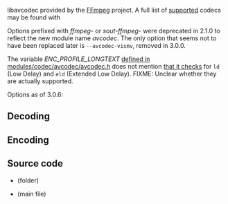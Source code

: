 {{See also|Documentation:Modules/avformat}}
{{Module|name=avcodec|type=codec library|description=Various audio and video decoders/encoders delivered by the FFmpeg library. This includes (MS)[[MPEG4]], [[DivX]], [[SVQ1]], [[H261]], [[H263]], [[H264]], [[WMV]], [[WMA]], [[AAC]], [[AMR]], [[DV]], [[MJPEG]] and other codecs}}

libavcodec provided by the [[FFmpeg]] project. A full list of [[supported]] codecs may be found with {{VLCSourceFile|modules/codec/avcodec/fourcc.c}}

Options prefixed with ''ffmpeg-'' or ''sout-ffmpeg-'' were deprecated in 2.1.0 to reflect the new module name ''avcodec''. The only option that seems not to have been replaced later is <code>--avcodec-vismv</code>, removed in 3.0.0.

The variable <var>ENC_PROFILE_LONGTEXT</var> [https://git.videolan.org/?p=vlc.git;a=blob;f=modules/codec/avcodec/avcodec.h;h=5e526a3b1cd61d9eb90d79223994c115c1ac35e1;hb=HEAD#l230 defined in modules/codec/avcodec/avcodec.h] does not mention [https://git.videolan.org/?p=vlc.git;a=blob;f=modules/codec/avcodec/encoder.c;h=2f8e2d8a145c2558f57c97787eba2af407ec6af3;hb=HEAD#l477 that it checks] for <code>ld</code> (Low Delay) and <code>eld</code> (Extended Low Delay). FIXME: Unclear whether they are actually supported.

Options as of 3.0.6:

== Decoding ==
{{Option|name=avcodec-dr|value=boolean|default=enabled|description=Direct rendering}}
{{Option|name=avcodec-corrupted|value=boolean|default=enabled|description=Prefer visual artifacts instead of missing frames}}
{{Option|name=avcodec-error-resilience|value=integer|min=0|max=4|default=1|description=libavcodec can do error resilience. However, with a buggy encoder (such as the ISO MPEG-4 encoder from M$) this can produce a lot of errors. Valid values range from 0 to 4 (0 disables all errors resilience)}}
{{Option|name=avcodec-workaround-bugs|value=integer|default=1|description=Try to fix some bugs: 1  autodetect, 2  old msmpeg4, 4  xvid interlaced, 8  ump4, 16 no padding, 32 ac vlc, 64 Qpel chroma. This must be the sum of the values. For example, to fix "ac vlc" and "ump4", enter 40.)}}
{{Option|name=avcodec-hurry-up|value=boolean|default=enabled|description=The decoder can partially decode or skip frame(s) when there is not enough time. It's useful with low CPU power but it can produce distorted pictures}}
{{Option|name=avcodec-skip-frame|value=integer|select={-1,0,1,2,3,4}|default=0|description=Force skipping of [[frame]]s to speed up decoding (-1=None, 0=Default, 1=[[B-frame]]s, 2=[[P-frame]]s, 3=B+P frames, 4=all frames)}}
{{Option|name=avcodec-skip-idct|value=integer|select={-1,0,1,2,3,4}|default=0|description=Force skipping of [[wikipedia:IDCT#DCT-III|IDCT]] to speed up decoding for frame types (-1=None, 0=Default, 1=B-frames, 2=P-frames, 3=B+P frames, 4=all frames)}}
{{Option|name=avcodec-fast|value=boolean|default=disabled|description=Allow non specification compliant speedup tricks. Faster but error-prone}}
{{Option|name=avcodec-skiploopfilter|value=integer|select={0 (None), 1 (Non-ref), 2 (Bidir), 3 (Non-key), 4 (All)}|default=0|description=Skipping the loop filter (aka deblocking) usually has a detrimental effect on quality. However it provides a big speedup for high definition streams}}
{{Option|name=avcodec-debug|value=integer|default=0|description=Set FFmpeg debug mask}}
{{Option|name=avcodec-codec|value=string|default=NULL|description=Internal libavcodec codec name}}
{{Option|name=avcodec-hw|value=integer|select={any,vdpau_avcodec,vaapi,vaapi_drm,none}|default=any|description=This allows hardware decoding when available}}
{{Option|name=avcodec-threads|value=integer|default=0|description=Number of threads used for decoding, 0 meaning auto}}
{{Option|name=avcodec-options|value=string|default=NULL|description=Advanced options, in the form <code>{opt=val,opt2=val2}</code>}}

== Encoding ==
{{Option|name=sout-avcodec-codec|value=string|default=NULL|description=Internal libavcodec [[codec]] name}}
{{Option|name=sout-avcodec-hq|value=string|select={rd,bits,simple}|default=rd|description=Quality level for the encoding of motions vectors (this can slow down the encoding very much)}}
{{Option|name=sout-avcodec-keyint|value=integer|default=0|description=Number of frames that will be coded for one [[key frame]]}}
{{Option|name=sout-avcodec-bframes|value=integer|default=0|description=Number of [[B-frame]]s that will be coded between two reference frames}}
{{Option|name=sout-avcodec-hurry-up|value=boolean|default=disabled|description=The encoder can make on-the-fly quality tradeoffs if your CPU can't keep up with the encoding rate. It will disable trellis quantization, then the rate distortion of motion vectors (hq), and raise the noise reduction threshold to ease the encoder's task}}
{{Option|name=sout-avcodec-interlace|value=boolean|default=disabled|description=Enable dedicated 
algorithms for [[interlaced]] frames}}
{{Option|name=sout-avcodec-interlace-me|value=boolean|default=enabled|description=Enable interlaced motion estimation algorithms. This requires more CPU}}
{{Option|name=sout-avcodec-vt|value=integer|default=0|description=Video [[bitrate]] tolerance in kbit/s}}
{{Option|name=sout-avcodec-pre-me|value=boolean|default=disabled|description=Enable the pre-motion estimation algorithm}}
{{Option|name=sout-avcodec-rc-buffer-size|value=integer|default=0|description=Rate control buffer size (in kbytes). A bigger buffer will allow for better rate control, but will cause a delay in the stream}}
{{Option|name=sout-avcodec-rc-buffer-aggressivity|value=float|default=1.0|description=Rate control buffer aggressiveness}}
{{Option|name=sout-avcodec-i-quant-factor|value=float|default=0|description=Quantization factor of [[I-frame]]s, compared with [[P-frame]]s (for instance 1.0 => same qscale for I and P frames)}}
{{Option|name=sout-avcodec-noise-reduction|value=integer|default=0|description=Enable a simple noise reduction algorithm to lower the encoding length and bitrate, at the expense of lower quality frames}}
{{Option|name=sout-avcodec-mpeg4-matrix|value=boolean|default=disabled|description=Use the [[MPEG-4]] quantization matrix for [[MPEG-2]] encoding. This generally yields a better looking picture, while still retaining the compatibility with standard MPEG-2 decoders}}
{{Option|name=sout-avcodec-qmin|value=integer|default=0|description=Minimum video quantizer scale}}
{{Option|name=sout-avcodec-qmax|value=integer|default=0|description=Maximum video quantizer scale}}
{{Option|name=sout-avcodec-trellis|value=boolean|default=disabled|description=Enable trellis quantization (rate distortion for block coefficients)}}
{{Option|name=sout-avcodec-qscale|value=float|min=0.01|max=255.0|default=3|description=A fixed video quantizer scale for [[VBR]] encoding (accepted values: 0.01 to 255.0)}}
{{Option|name=sout-avcodec-strict|value=integer|min=-2|max=2|default=0|description=Force a strict standard  compliance when encoding (accepted values: -2 to 2)}}
{{Option|name=sout-avcodec-lumi-masking|value=float|default=0.0|description=Raise the quantizer for very bright macroblocks}}
{{Option|name=sout-avcodec-dark-masking|value=float|default=0.0|description=Raise the quantizer for very dark macroblocks}}
{{Option|name=sout-avcodec-p-masking|value=float|default=0.0|description=Raise the quantizer for macroblocks with a high temporal complexity}}
{{Option|name=sout-avcodec-border-masking|value=float|default=0.0|description=Raise the quantizer for macroblocks at the border of the frame}}
{{Option|name=sout-avcodec-luma-elim-threshold|value=integer|default=0|description=Eliminates luminance blocks when the PSNR isn't much changed. The [[H.264]] specification recommends -4}}
{{Option|name=sout-avcodec-chroma-elim-threshold|value=integer|default=0|description=Eliminates chrominance blocks when the PSNR isn't much changed. The [[H.264]] specification recommends 7}}
{{Option|name=sout-avcodec-aac-profile|value=string|default=low|description=Specify the [[AAC]] audio profile to use for encoding the audio bitstream. It takes the following options: main, low, ssr (not supported), ltp, hev1, hev2. hev1 and hev2 are currently supported only with libfdk-aac enabled libavcodec}}
{{Option|name=sout-avcodec-options|value=string|default=NULL|description=Advanced options, in the form <code>{opt=val,opt2=val2}</code>}}

== Source code ==
* {{VLCSourceFolder|modules/codec/avcodec}} (folder)
* {{VLCSourceFile|modules/codec/avcodec/avcodec.c}} (main file)

{{Documentation footer}}